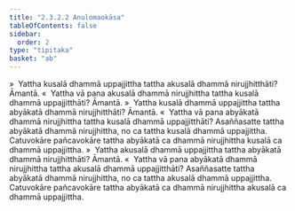 ```yaml
---
title: "2.3.2.2 Anulomaokāsa"
tableOfContents: false
sidebar:
  order: 2
type: "tipitaka"
basket: "ab"
---
```



<DynamicBreadcrumb />

<Division number="177">

<Paragraph number="750">
»  Yattha kusalā dhammā uppajjittha tattha akusalā dhammā nirujjhitthāti? Āmantā.
</Paragraph>

<Paragraph number="751">
«  Yattha vā pana akusalā dhammā nirujjhittha tattha kusalā dhammā uppajjitthāti? Āmantā.
</Paragraph>

<Paragraph number="752">
»  Yattha kusalā dhammā uppajjittha tattha abyākatā dhammā nirujjhitthāti? Āmantā.
</Paragraph>

<Paragraph number="753">
«  Yattha vā pana abyākatā dhammā nirujjhittha tattha kusalā dhammā uppajjitthāti?
</Paragraph>

<Paragraph number="754">
Asaññasatte tattha abyākatā dhammā nirujjhittha, no ca tattha kusalā dhammā uppajjittha. Catuvokāre pañcavokāre tattha abyākatā ca dhammā nirujjhittha kusalā ca dhammā uppajjittha.
</Paragraph>

</Division>
<Division number="178">

<Paragraph number="755">
»  Yattha akusalā dhammā uppajjittha tattha abyākatā dhammā nirujjhitthāti? Āmantā.
</Paragraph>

<Paragraph number="756">
«  Yattha vā pana abyākatā dhammā nirujjhittha tattha akusalā dhammā uppajjitthāti?
</Paragraph>

<Paragraph number="757">
Asaññasatte tattha abyākatā dhammā nirujjhittha, no ca tattha akusalā dhammā uppajjittha. Catuvokāre pañcavokāre tattha abyākatā ca dhammā nirujjhittha akusalā ca dhammā uppajjittha.
</Paragraph>
</Division>
